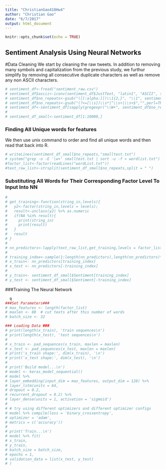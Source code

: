 ```yaml
---
title: "ChristianGao418Hw4"
author: "Christian Gao"
date: "6/7/2017"
output: html_document
---
```


```r
knitr::opts_chunk$set(echo = TRUE)
```

## Sentiment Analysis Using Neural Networks

#Data Cleaning
We start by cleaning the raw tweets. In addition to removing many symbols and capitalization from the previous study, we furthur simplify by removing all consecutive duplicate characters as well as remove any non ASCII characters.


```r
# sentiment_df<-fread("sentiment_raw.csv")
# sentiment_df$ascii<-iconv(sentiment_df$JustText, "latin1", "ASCII", sub="")
# sentiment_df$no_repeats<-gsub("([[:alpha:]])\\1{2,}", "\\1", sentiment_df$ascii)
# sentiment_df$no_repeats<-gsub("(?<=[\\s])\\s*|^\\s+|\\s+$","",perl=TRUE,sentiment_df$no_repeats)
# sentiment_df<-sentiment_df[sapply(gregexpr("\\W+", sentiment_df$no_repeats), length) >1,]
# 
# sentiment_df_small<-sentiment_df[1:10000,]
```

### Finding All Unique words for features

We then use unix command to order and find all unique words and then read that back into R.

```r
# writeLines(sentiment_df_small$no_repeats,"smalltest.txt")
# system("grep -o -E '\w+' smalltest.txt | sort -u -f > wordlist.txt")
#factor_list<-factor(readLines("wordList.txt"))
#text_raw_list<-strsplit(sentiment_df_small$no_repeats,split = " ")
```

### Substituting All Words for Their Corresponding Factor Level To Input Into NN

```r
# 
# get_training<-function(string_in,levels){
#   y2<-factor(string_in,levels = levels); 
#   result<-unclass(y2) %>% as.numeric 
#   if(NA %in% result){
#     print(string_in)
#     print(result)
#   }
#   result
# }
# 
# nn_predictors<-lapply(text_raw_list,get_training,levels = factor_list)
# 
# training_index<-sample(1:length(nn_predictors),length(nn_predictors)*.75)
# x_train<- nn_predictors[training_index]
# x_test <- nn_predictors[-training_index]
# 
# y_train<- sentiment_df_small$Sentiment[training_index]
# y_test <- sentiment_df_small$Sentiment[-training_index]

```

###Training The Neural Network

```r
  q
###Set Parameters###
# max_features <- length(factor_list)
# maxlen <- 80  # cut texts after this number of words
# batch_size <- 32

### Loading Data ###
# print(length(x_train), 'train sequences\n')
# print(length(x_test), 'test sequences\n')
#
# x_train <- pad_sequences(x_train, maxlen = maxlen)
# x_test <- pad_sequences(x_test, maxlen = maxlen)
# print('x_train shape:', dim(x_train), '\n')
# print('x_test shape:', dim(x_test), '\n')
# 
# print('Build model...\n')
# model <- keras_model_sequential()
# model %>%
# layer_embedding(input_dim = max_features, output_dim = 128) %>%
# layer_lstm(units = 64,
# dropout = 0.2,
# recurrent_dropout = 0.2) %>%
# layer_dense(units = 1, activation = 'sigmoid')
# 
# # try using different optimizers and different optimizer configs
# model %>% compile(loss = 'binary_crossentropy',
# optimizer = 'adam',
# metrics = c('accuracy'))
# 
# print('Train...\n')
# model %>% fit(
# x_train,
# y_train,
# batch_size = batch_size,
# epochs = 1,
# validation_data = list(x_test, y_test)
# )

```
